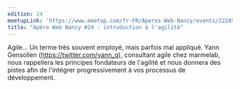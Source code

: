 ```yaml
---
edition: 24
meetupLink: 'https://www.meetup.com/fr-FR/Aperos-Web-Nancy/events/222454586/'
title: "Apéro Web Nancy #24 : introduction à l'agilité"
---
```


Agile... Un terme très souvent employé, mais parfois mal appliqué. Yann Gensollen (https://twitter.com/yann_g), consultant agile chez marmelab, nous rappellera les principes fondateurs de l'agilité et nous donnera des pistes afin de l'intégrer progressivement à vos processus de développement.